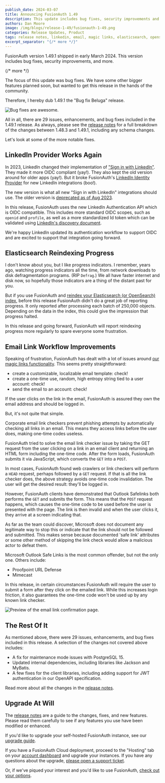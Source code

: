 ```yaml
---
publish_date: 2024-03-07
title: Announcing FusionAuth 1.49
description: This update includes bug fixes, security improvements and more.
authors: Dan Moore
image: /img/blogs/release-1-49/fusionauth-1-49.png
categories: Release Updates, Product
tags: release notes, linkedin, email, magic links, elasticsearch, opensearch
excerpt_separator: "{/* more */}"
---
```


FusionAuth version 1.49.1 shipped in early March 2024. This version includes bug fixes, security improvements, and more.

{/* more */}

The focus of this update was bug fixes. We have some other bigger features planned soon, but wanted to get this release in the hands of the community.

Therefore, I hereby dub 1.49.1 the "Bug fix Beluga" release.

![Bug fixes are awesome.](/img/blogs/release-1-49/beluga-meme.png)

All in all, there are 29 issues, enhancements, and bug fixes included in the 1.49.1 release. As always, please see the [release notes](/docs/release-notes/#version-1-49-1) for a full breakdown of the changes between 1.48.3 and 1.49.1, including any schema changes.

Let's look at some of the more notable fixes.

## LinkedIn Provider Works Again

In 2023, LinkedIn changed their implementation of ["Sign in with LinkedIn"](https://learn.microsoft.com/en-us/linkedin/consumer/integrations/self-serve/sign-in-with-linkedin-v2). They made it more OIDC compliant (yay!). They also kept the old version around for older apps (yay!). But it broke FusionAuth's [LinkedIn Identity Provider](/docs/lifecycle/authenticate-users/identity-providers/social/linkedin) for new LinkedIn integrations (boo!).

The new version is what all new "Sign in with LinkedIn" integrations should use. The older version is [deprecated as of Aug 2023](https://learn.microsoft.com/en-us/linkedin/consumer/integrations/self-serve/sign-in-with-linkedin).

In this release, FusionAuth uses the new LinkedIn Authentication API which is OIDC compatible. This includes more standard OIDC scopes, such as `openid` and `profile`, as well as a more standardized Id token which can be validated using [LinkedIn's discovery document](https://www.linkedin.com/oauth/.well-known/openid-configuration).

We're happy LinkedIn updated its authentication workflow to support OIDC and are excited to support that integration going forward.

## Elasticsearch Reindexing Progress

I don't know about you, but I like progress indicators. I remember, years ago, watching progress indicators all the time, from network downloads to disk defragmentation programs. (RIP `Defrag`.) We all have faster internet and disk now, so hopefully those indicators are a thing of the distant past for you.

But if you use FusionAuth and [reindex your Elasticsearch (or OpenSearch) index](/docs/lifecycle/manage-users/search/search#reindexing-elasticsearch), before this release FusionAuth didn't do a great job of reporting progress. It only reported after processing each batch of 250,000 objects. Depending on the data in the index, this could give the impression that progress halted.

In this release and going forward, FusionAuth will report reindexing progress more regularly to spare everyone some frustration.

## Email Link Workflow Improvements

Speaking of frustration, FusionAuth has dealt with a lot of issues around [our magic links functionality](/docs/lifecycle/authenticate-users/passwordless/magic-links). This seems pretty straightforward:

* create a customizable, localizable email template: check!
* create a one-time use, random, high entropy string tied to a user account: check!
* send the email to an account: check!

If the user clicks on the link in the email, FusionAuth is assured they own the email address and should be logged in.  

But, it's not quite that simple.

Corporate email link checkers prevent phishing attempts by automatically checking all links in an email. This means they access links before the user does, making one-time codes useless.

FusionAuth tried to solve the email link checker issue by taking the GET request from the user clicking on a link in an email client and returning an HTML form including the one-time code. After the form loads, FusionAuth submits it via JavaScript, which converts the `GET` into a `POST`. 

In most cases, FusionAuth found web crawlers or link checkers will perform a `HEAD` request, perhaps followed by a `GET` request. If that is all the link checker does, the above strategy avoids one-time code invalidation. The user will get the desired result: they'll be logged in.

However, FusionAuth clients have demonstrated that Outlook Safelinks both performs the `GET` and submits the form. This means that the `POST` request happens, which causes the one-time code to be used before the user is presented with the page. The link is then invalid and when the user clicks it, they arrive at a screen indicating that.

As far as the team could discover, Microsoft does not document any legitimate way to stop this or indicate that the link should not be followed and submitted. This makes sense because documented 'safe link' attributes or some other method of skipping the link check would allow a malicious actor to defeat them.

Microsoft Outlook Safe Links is the most common offender, but not the only one. Others include:

* Proofpoint URL Defense 
* Mimecast

In this release, in certain circumstances FusionAuth will require the user to submit a form after they click on the emailed link. While this increases login friction, it also guarantees the one-time code won't be used up by any known link checker.

![Preview of the email link confirmation page.](/img/blogs/release-1-49/confirmation-required.png)

## The Rest Of It

As mentioned above, there were 29 issues, enhancements, and bug fixes included in this release. A selection of the changes not covered above includes:

* A fix for maintenance mode issues with PostgreSQL 15.
* Updated internal dependencies, including libraries like Jackson and MyBatis.
* A few fixes for the client libraries, including adding support for JWT authentication in our OpenAPI specification.

Read more about all the changes in the [release notes](/docs/release-notes/#version-1-49-1).

## Upgrade At Will

The [release notes](/docs/release-notes/#version-1-49-1) are a guide to the changes, fixes, and new features. Please read them carefully to see if any features you use have been modified or enhanced.

If you'd like to upgrade your self-hosted FusionAuth instance, see our [upgrade guide](/docs/operate/deploy/upgrade). 

If you have a FusionAuth Cloud deployment, proceed to the "Hosting" tab on your <a href="https://account.fusionauth.io/account/deployment/" target="_blank">account dashboard</a> and upgrade your instances. If you have any questions about the upgrade, <a href="https://account.fusionauth.io/account/support/" target="_blank">please open a support ticket</a>.

Or, if we've piqued your interest and you'd like to use FusionAuth, [check out your options](/pricing).

